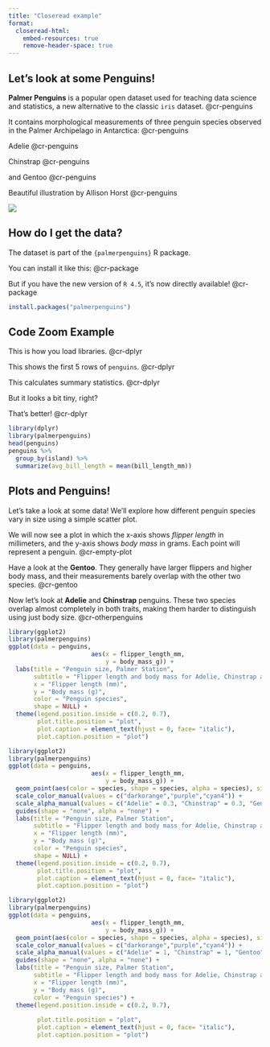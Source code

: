 ```yaml
---
title: "Closeread example"
format: 
  closeread-html:
    embed-resources: true
    remove-header-space: true
---
```


## Let's look at some Penguins!

:::{.cr-section layout="overlay-center"}
**Palmer Penguins** is a popular open dataset used for teaching data science and statistics, a new alternative to the classic `iris` dataset. @cr-penguins

It contains morphological measurements of three penguin species observed in the Palmer Archipelago in Antarctica: @cr-penguins

Adelie [@cr-penguins]{pan-to="-50%,5%"  scale-by="2"}

Chinstrap [@cr-penguins]{pan-to="50%,5%" scale-by="2"}

and Gentoo [@cr-penguins]{pan-to="-0%,10%" scale-by="2"}

Beautiful illustration by Allison Horst @cr-penguins

:::{#cr-penguins}
![](images/penguins.png)
:::


:::



## How do I get the data?

:::{.cr-section layout="sidebar-left"}
The dataset is part of the `{palmerpenguins}` R package.

You can install it like this: @cr-package

But if you have the new version of `R 4.5`, it's now directly available! @cr-package

:::{#cr-package}
```r
install.packages("palmerpenguins")
```
:::

:::

## Code Zoom Example

:::{.cr-section layout="sidebar-right"}

This is how you load libraries. [@cr-dplyr]{highlight="1-2"}

This shows the first 5 rows of `penguins`. [@cr-dplyr]{highlight="3"}

This calculates summary statistics. [@cr-dplyr]{highlight="4-6"}

But it looks a bit tiny, right?

That's better! [@cr-dplyr]{zoom-to="1"}

:::{#cr-dplyr}
```r
library(dplyr)
library(palmerpenguins)
head(penguins)
penguins %>% 
  group_by(island) %>% 
  summarize(avg_bill_length = mean(bill_length_mm))
```
:::

:::

## Plots and Penguins!

:::{.cr-section layout="sidebar-left"}

Let’s take a look at some data! We’ll explore how different penguin species vary in size using a simple scatter plot. 

We will now see a plot in which the x-axis shows *flipper length* in millimeters, and the y-axis shows *body mass* in grams. Each point will represent a penguin. @cr-empty-plot

Have a look at the **Gentoo**. They generally have larger flippers and higher body mass, and their measurements barely overlap with the other two species. @cr-gentoo

Now let's look at **Adelie** and **Chinstrap** penguins. These two species overlap almost completely in both traits, making them harder to distinguish using just body size. @cr-otherpenguins

:::{#cr-empty-plot}
```r

library(ggplot2)
library(palmerpenguins)
ggplot(data = penguins, 
                       aes(x = flipper_length_mm,
                           y = body_mass_g)) +
  labs(title = "Penguin size, Palmer Station",
       subtitle = "Flipper length and body mass for Adelie, Chinstrap and Gentoo Penguins",
       x = "Flipper length (mm)",
       y = "Body mass (g)",
       color = "Penguin species",
       shape = NULL) +
  theme(legend.position.inside = c(0.2, 0.7),
        plot.title.position = "plot",
        plot.caption = element_text(hjust = 0, face= "italic"),
        plot.caption.position = "plot")

```
:::

:::{#cr-gentoo}
```r

library(ggplot2)
library(palmerpenguins)
ggplot(data = penguins, 
                       aes(x = flipper_length_mm,
                           y = body_mass_g)) +
  geom_point(aes(color = species, shape = species, alpha = species), size = 3) +
  scale_color_manual(values = c("darkorange","purple","cyan4")) +
  scale_alpha_manual(values = c("Adelie" = 0.3, "Chinstrap" = 0.3, "Gentoo" = 1)) +
  guides(shape = "none", alpha = "none") + 
  labs(title = "Penguin size, Palmer Station",
       subtitle = "Flipper length and body mass for Adelie, Chinstrap and Gentoo Penguins",
       x = "Flipper length (mm)",
       y = "Body mass (g)",
       color = "Penguin species",
       shape = NULL) +
  theme(legend.position.inside = c(0.2, 0.7),
        plot.title.position = "plot",
        plot.caption = element_text(hjust = 0, face= "italic"),
        plot.caption.position = "plot")

```
:::

:::{#cr-otherpenguins}
```r

library(ggplot2)
library(palmerpenguins)
ggplot(data = penguins, 
                       aes(x = flipper_length_mm,
                           y = body_mass_g)) +
  geom_point(aes(color = species, shape = species, alpha = species), size = 3) +
  scale_color_manual(values = c("darkorange","purple","cyan4")) +
  scale_alpha_manual(values = c("Adelie" = 1, "Chinstrap" = 1, "Gentoo" = 0.3)) +
  guides(shape = "none", alpha = "none") + 
  labs(title = "Penguin size, Palmer Station",
       subtitle = "Flipper length and body mass for Adelie, Chinstrap and Gentoo Penguins",
       x = "Flipper length (mm)",
       y = "Body mass (g)",
       color = "Penguin species") +
  theme(legend.position.inside = c(0.2, 0.7),
        
        plot.title.position = "plot",
        plot.caption = element_text(hjust = 0, face= "italic"),
        plot.caption.position = "plot")

```
:::

:::